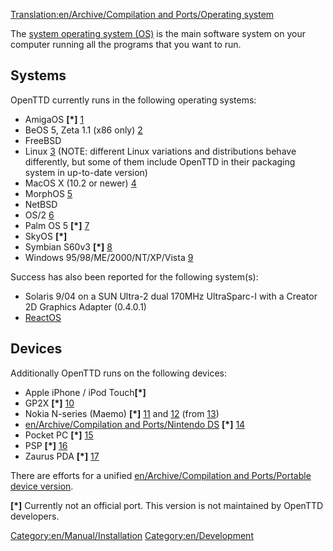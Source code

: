 [[Translation:en/Archive/Compilation and Ports/Operating system]]
[[Category:en/Manual/Installation]]
[[Category:en/Development]]

The [https://www.wikipedia.org/wiki/en:Operating system operating system (OS)] is the main software system on your computer running all the programs that you want to run.

== Systems ==
OpenTTD currently runs in the following operating systems:
* AmigaOS <strong>[*]</strong> [http://www.os4depot.net/index.php?function=showfile&file=game/strategy/openttd.lha]
* BeOS 5, Zeta 1.1 (x86 only) [http://bebits.com/app/3810]
* FreeBSD
* Linux [http://sourceforge.net/project/showfiles.php?group_id=103924&package_id=111717] (NOTE: different Linux variations and distributions behave differently, but some of them include OpenTTD in their packaging system in up-to-date version)
* MacOS X (10.2 or newer) [http://sourceforge.net/project/showfiles.php?group_id=103924&package_id=111717]
* MorphOS [http://sourceforge.net/project/showfiles.php?group_id=103924&package_id=111717]
* NetBSD
* OS/2 [http://sourceforge.net/project/showfiles.php?group_id=103924&package_id=111717]
* Palm OS 5 <strong>[*]</strong> [http://www.esoftinteractive.com/openttd.html]
* SkyOS <strong>[*]</strong>
* Symbian S60v3 <strong>[*]</strong> [http://www.tt-forums.net/viewtopic.php?f=33&t=35942&st=0&sk=t&sd=a]
* Windows 95/98/ME/2000/NT/XP/Vista [http://sourceforge.net/project/showfiles.php?group_id=103924&package_id=111717]

Success has also been reported for the following system(s):
* Solaris 9/04 on a SUN Ultra-2 dual 170MHz UltraSparc-I with a Creator 2D Graphics Adapter (0.4.0.1) 
* [http://www.reactos.com/ ReactOS]

== Devices ==
Additionally OpenTTD runs on the following devices:
* Apple iPhone / iPod Touch<strong>[*]</strong>
* GP2X <strong>[*]</strong> [http://wiki.gp2x.org/wiki/OpenTTD]
* Nokia N-series (Maemo) <strong>[*]</strong> [http://myy.haaga-helia.fi/~a0702483/maemo/] and [http://www.tt-forums.net/viewtopic.php?f=33&t=36042] (from [http://openttd.toimii.net/maemo/])
* [[en/Archive/Compilation and Ports/Nintendo DS]] <strong>[*]</strong> [http://www.tt-forums.net/viewtopic.php?f=33&t=35306]
* Pocket PC <strong>[*]</strong> [http://www.esoftinteractive.com/openttd.html]
* PSP <strong>[*]</strong> [http://openttd.teamjak.net/]
* Zaurus PDA <strong>[*]</strong> [http://zsi2.stonekeep.com/index.php?v=d&a=2127]

There are efforts for a unified [[en/Archive/Compilation and Ports/Portable device version]].

<strong>[*]</strong> Currently not an official port. This version is not maintained by OpenTTD developers.